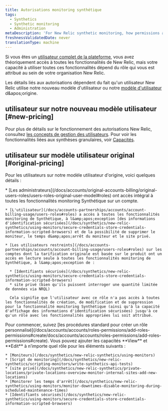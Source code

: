 ```yaml
---
title: Autorisations monitoring synthétique
tags:
  - Synthetics
  - Synthetic monitoring
  - Administration
metaDescription: 'For New Relic synthetic monitoring, how permissions affect your access to features.'
freshnessValidatedDate: never
translationType: machine
---
```


Si vous êtes un [utilisateur complet de la plateforme](/docs/accounts/accounts-billing/new-relic-one-pricing-users/users-roles#user-type), vous avez théoriquement accès à toutes les fonctionnalités de New Relic, mais votre capacité à utiliser toutes ces fonctionnalités dépend du rôle qui vous est attribué au sein de votre organisation New Relic.

Les détails liés aux autorisations dépendent du fait qu'un utilisateur New Relic utilise notre nouveau modèle d'utilisateur ou notre [modèle d'utilisateur](/docs/accounts/original-accounts-billing/original-users-roles/overview-user-models) d&amp;apos;origine.

## utilisateur sur notre nouveau modèle utilisateur [#new-pricing]

Pour plus de détails sur le fonctionnement des autorisations New Relic, consultez [les concepts de gestion des utilisateurs](/docs/accounts/accounts-billing/new-relic-one-user-management/user-management-concepts/#groups). Pour voir les fonctionnalités liées aux synthèses granulaires, voir [Capacités](/docs/accounts/accounts-billing/new-relic-one-user-management/user-permissions/#synthetics).

## utilisateur sur modèle utilisateur original [#original-pricing]

Pour les utilisateurs sur notre modèle utilisateur d'origine, voici quelques détails :

<CollapserGroup>
  <Collapser id="default-access" title="Modèle d'utilisateur d'origine - accès par défaut">
    * [Les administrateurs](/docs/accounts/original-accounts-billing/original-users-roles/users-roles-original-user-model#roles) ont accès intégral à toutes les fonctionnalités monitoring Synthétique sur un compte.

    * [L'utilisateur](/docs/accounts-partnerships/accounts/account-billing-usage/users-roles#roles) a accès à toutes les fonctionnalités monitoring de Synthétique, à l&amp;apos;exception [des informations d'identification sécurisées](/docs/synthetics/new-relic-synthetics/using-monitors/secure-credentials-store-credentials-information-scripted-browsers) et de la possibilité de supprimer le moniteur, le temps d&amp;apos;arrêt du moniteur et le site privé.

    * [Les utilisateurs restreints](/docs/accounts-partnerships/accounts/account-billing-usage/users-roles#roles) sur les comptes dont la tarification originale est basée sur le produit ont un accès en lecture seule à toutes les fonctionnalités monitoring de Synthétique, à l&amp;apos;exception de :

      * [Identifiants sécurisés](/docs/synthetics/new-relic-synthetics/using-monitors/secure-credentials-store-credentials-information-scripted-browsers)
      * site privé (bien qu'ils puissent interroger une quantité limitée de données via NRQL)

      Cela signifie que l'utilisateur avec ce rôle n'a pas accès à toutes les fonctionnalités de création, de modification et de suppression pour la fonctionnalité monitoring Synthétique (ainsi qu'à la capacité d'affichage des informations d'identification sécurisées) jusqu'à ce qu'un rôle avec les fonctionnalités appropriées lui soit attribué.
  </Collapser>

  <Collapser id="custom-access" title="Modèle d'utilisateur d'origine - rôles personnalisés">
    Pour commencer, suivez [les procédures standard pour créer un rôle personnalisé](/docs/accounts/accounts/roles-permissions/add-roles-permissions#create/docs/accounts/accounts/roles-permissions/add-roles-permissions#create). Vous pouvez ajouter les capacités <DNT>**View**</DNT> et <DNT>**Edit**</DNT> à n’importe quel rôle pour les éléments suivants :

    * [Moniteurs](/docs/synthetics/new-relic-synthetics/using-monitors)
    * [Script de monitoring](/docs/synthetics/new-relic-synthetics/scripting-monitors/write-synthetics-api-tests)
    * [site privé](/docs/synthetics/new-relic-synthetics/private-locations/private-locations-overview-monitor-internal-sites-add-new-locations)
    * [Monitorer les temps d'arrêt](/docs/synthetics/new-relic-synthetics/using-monitors/monitor-downtimes-disable-monitoring-during-scheduled-maintenance-times)
    * [Identifiants sécurisés](/docs/synthetics/new-relic-synthetics/using-monitors/secure-credentials-store-credentials-information-scripted-browsers)
  </Collapser>
</CollapserGroup>